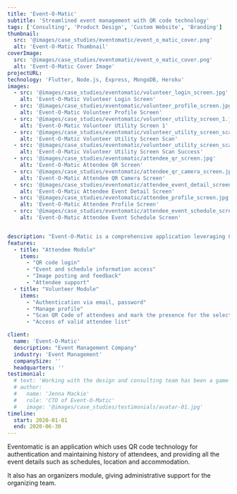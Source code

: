 ```yaml
---
title: 'Event-O-Matic'
subtitle: 'Streamlined event management with QR code technology'
tags: ['Consulting', 'Product Design', 'Custom Website', 'Branding']
thumbnail:
  src: '@images/case_studies/eventomatic/event_o_matic_cover.png'
  alt: 'Event-O-Matic Thumbnail'
coverImage:
  src: '@images/case_studies/eventomatic/event_o_matic_cover.png'
  alt: 'Event-O-Matic Cover Image'
projectURL: 
technology: 'Flutter, Node.js, Express, MongoDB, Heroku'
images:
  - src: '@images/case_studies/eventomatic/volunteer_login_screen.jpg'
    alt: 'Event-O-Matic Volunteer Login Screen'
  - src: '@images/case_studies/eventomatic/volunteer_profile_screen.jpg'
    alt: 'Event-O-Matic Volunteer Profile Screen'
  - src: '@images/case_studies/eventomatic/volunteer_utility_screen_1.jpg'
    alt: 'Event-O-Matic Volunteer Utility Screen 1'
  - src: '@images/case_studies/eventomatic/volunteer_utility_screen_scan.jpg'
    alt: 'Event-O-Matic Volunteer Utility Screen Scan'
  - src: '@images/case_studies/eventomatic/volunteer_utility_screen_scan_success.jpg'
    alt: 'Event-O-Matic Volunteer Utility Screen Scan Success'
  - src: '@images/case_studies/eventomatic/attendee_qr_screen.jpg'
    alt: 'Event-O-Matic Attendee QR Screen'
  - src: '@images/case_studies/eventomatic/attendee_qr_camera_screen.jpg'
    alt: 'Event-O-Matic Attendee QR Camera Screen'
  - src: '@images/case_studies/eventomatic/attendee_event_detail_screen.jpg'
    alt: 'Event-O-Matic Attendee Event Detail Screen'
  - src: '@images/case_studies/eventomatic/attendee_profile_screen.jpg'
    alt: 'Event-O-Matic Attendee Profile Screen'
  - src: '@images/case_studies/eventomatic/attendee_event_schedule_screen.jpg'
    alt: 'Event-O-Matic Attendee Event Schedule Screen'


description: "Event-O-Matic is a comprehensive application leveraging QR codes for attendee authentication, event information management, and administrative support for organizers."
features:
  - title: "Attendee Module"
    items:
      - "QR code login"
      - "Event and schedule information access"
      - "Image posting and feedback"
      - "Attendee support"
  - title: "Volunteer Module"
    items:
      - "Authentication via email, password" 
      - "Manage profile"
      - "Scan QR Code of attendees and mark the presence for the selected utility"
      - "Access of valid attendee list"

client:
  name: 'Event-O-Matic'
  description: "Event Management Company"
  industry: 'Event Management'
  companySize: ''
  headquarters: ''
testimonial:
  # text: 'Working with the design and consulting team has been a game-changer for Banter. Their expertise in website design, branding, content strategy, and AI integration has revolutionized the way we create and share our stories. Their work has not only elevated our brand but also empowered us to be leaders in digital journalism, reaching and engaging more readers than ever before.'
  # author:
  #   name: 'Jenna Mackie'
  #   role: 'CTO of Event-O-Matic'
  #   image: '@images/case_studies/testimonials/avatar-01.jpg'
timeline:
  start: 2020-01-01
  end: 2020-06-30
---
```


Eventomatic is an application which uses QR code technology for authentication and maintaining history of attendees, and providing all the event details such as schedules, location and accommodation. 

It also has an organizers module, giving administrative support for the organizing team.